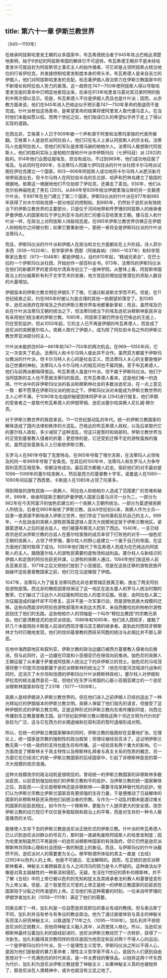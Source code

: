 ```yaml
---
---
---
```

title: 第六十一章 伊斯兰教世界
---




（945—1110年）

在继承阿拔斯哈里发王朝的众多国家中，布瓦希德统治者于945年攻占巴格达清楚地表明，始于9世纪的阿拔斯帝国的解体已不可逆转。布瓦希德王朝并不是未经哈里发许可就自封为阿拔斯领土事实主人的始作俑者，可它却是占领阿拔斯占统治地位的行省伊拉克，并直接控制哈里发制度本身的带头羊。布瓦希德人是来自吉兰的伊朗人，他们对阿拔斯哈里发的支配，标志着伊朗人政治势力在伊斯兰教国家中的不断增长和阿拉伯人势力的衰落。这一趋势在747—750年使阿拔斯人得以夺取哈里发宝座的革命中已明显地表现出来，后来在813年哈里发马蒙对其兄弟阿明的胜利中再次得以显示。但是，布瓦希德人不仅是伊朗人而且也是什叶派；因而，从宗教方面来说，他们在945年进入巴格达似乎预示着747—750年革命的倒退而不是完成。什叶派参加这场革命，是希望革命的结果将使阿里党人取代倭马亚人。在当时他们未能如愿以偿。而两个世纪之后，他们贻误已久的希望似乎终于走上了得以实现的道路。

在西北非，艾格莱卜人已于909年被一个声称源于阿里和法蒂玛家族的代表所推翻。艾格莱卜人是逊尼派阿拉伯人，他们只在名义上承认阿拔斯人的宗主权。法蒂玛人也是阿拉伯人，但他们的军队是库塔马赫的柏柏尔人。法蒂玛人极想取代阿拔斯人，他们的胜利实际上是柏柏尔族和什叶派中伊斯玛仪（七伊玛目）派 [292]的胜利。914年他们企图征服埃及，但没有成功。不过到969年，他们成功地征服了埃及。与此同时在890年，与法蒂玛人同属七伊玛目派的什叶派社团卡尔马特派试图在伊拉克建立一个国家。903—906年阿拔斯人成功地将卡尔马特人从肥沃新月地带驱逐出去，但卡尔马特人在阿拉伯半岛的东北部、哈萨和巴林岛建立了稳固的根据地。依靠这一根据地他们不仅劫掠了伊拉克，还袭击了麦加。930年，他们从克尔伯神庙抢走了黑石 [293]。从864年至928年统治伊朗里海沿岸的另一支裁德什叶派，于897年在也门建立了第二个国家。伊斯玛仪派的什叶派在977年和985年获得了对木尔坦和信德一部分地区的控制权。到985年，仍然处于逊尼派有效统治下的伊斯兰教世界的主要部分，只是位于河间地带和呼罗珊的阿拔斯人的继承者萨曼伊朗人的国家和位于伊比利亚半岛的流亡的倭马亚哈里发王朝。倭马亚人和什叶派一样，在政治上对阿拔斯人持敌视态度。在985年伊斯兰教世界仿佛正在伊朗人和柏柏尔之间被分割；如果它要重新统一，那统一者将会是伊斯玛仪派的什叶派法蒂玛人。

而且，伊斯玛仪派的什叶派和伊朗人在政治和文化方面都处在上升阶段。诗人菲尔多西（939—1020年）、哲学家伊本·西那（阿维森纳）（980—1037年）和科学观察家比鲁尼（973—1048年）都是伊朗人。自约970年起，“精诚兄弟会”，在巴士拉的一个伊斯玛仪派社团，开始创作一部百科全书。973年，法蒂玛的伊斯玛仪派在他们的新都开罗的爱资哈尔清真寺创立了一座神学院。从整体上看，阿拔斯帝国政治上的分崩离析有利于文学艺术的发展，地方宫廷的增加促使潜在的资助人数目的大量增加。

伊朗版本的伊斯兰教文明在伊朗扎下了根，它通过新波斯文学而不朽。但是，在11世纪结束之前，约在985年时被认为是合理的其他一些期望却落空了。到1085年，逊尼派政府在除埃及之外的伊斯兰教世界各地都重新掌权；而且，虽然埃及仍处在什叶派法蒂玛王朝的统治之下，但法蒂玛统治下的埃及逊尼派穆斯林臣民并没有采用他们统治者的伊斯兰教。1085年，阿拔斯王朝仍然坐在巴格达的王座上，仍在受到监护。但从1055年起，它的主人已不再是伊朗的布瓦希德人，而变成了逊尼派的突厥塞尔柱人。突厥人取代了伊朗人，成为除了阿拉伯半岛之外的伊斯兰教世界亚洲部分的主人。

什叶派未能抓住656—661年和747—750年的两次机会。在969—1055年间，它又一次丧失了机会。法蒂玛人和卡尔马特人彼此并不合作。虽然双方都属于伊斯玛仪教派的什叶派，但卡尔马特人关心的是社会正义，而法蒂玛人关心的主要是维护自己世袭的神权。法蒂玛人与卡尔马特人的相互间也不属同族。至于布瓦希德人，他们与前两派都隔得很远。布瓦希德人虽是什叶派，但不属于伊斯玛仪派。他们宁当阿拔斯的主人也不愿做法蒂玛的臣民。在布瓦希德人看来，这是他们唯一的选择。什叶派中的非伊斯玛仪派的各派和穆斯林社会的多数派逊尼派，在一点上意见一致：都不愿落在伊斯玛仪派的统治之下。伊斯玛仪派对未能成为伊斯兰教世界的主人心怀不满，于1090年左右组织秘密团体阿萨辛派 [294]进行报复。他们早期的受害者之一是取代布瓦希德人的伊朗宰相、逊尼派塞尔柱突厥人尼扎姆·穆尔克。

对于伊斯兰教世界的居民来说，11—12世纪是动乱的年代。统一的伊斯兰教国家的解体造成了国内法律和秩序的大混乱。巴格达的布瓦希德人政权，以及后来取代它的塞尔柱人政权，多少减轻了这种混乱，但这只是暂时和局部的。伊斯兰教世界当时正受到基督教入侵者的折磨；更悲惨的是，它还受到迁移不定的游牧蛮族的骚扰，虽然这些蛮族名义上已皈依伊斯兰教。

东罗马人在961年夺取了克里特岛，在965年夺取了塔尔苏斯，在法蒂玛人占领埃及的同一年969年夺取了安条克。在其后的100年中，法蒂玛人和东罗马人为争夺叙利亚而互相竞争，但都没有成功，最后双方都被人赶走。驱赶他们的对手最初是1098—1099年的塞尔柱突厥人，然后是西方的基督教十字军。诺曼底人在1060—1090年间征服了西西里。卡斯提人在1085年占领了托莱多。

得到释放的游牧民族——突厥人、阿拉伯人和柏柏尔人造成了范围更广的苦难和破坏。999年，继承阿拔斯王朝的萨曼伊朗人国家沿着乌浒河一分为二，一部分为962年在今天阿富汗的伽色尼建立的一个突厥人王朝所统治，一部分为葛逻禄突厥人所统治，后者在960年皈依了伊斯兰教。自从9世纪初以来，突厥人作为士兵—奴隶一直源源不断地进入伊斯兰世界，他们学会了如何乘机反抗自己的主人。999年，一大批自由的突厥人游牧部落葛逻禄人首次大规模地定居于伊斯兰教地区。紧跟葛逻禄人之后的是古兹人，他们被基布察克人赶到了西边。1040年，一支已经改宗逊尼派伊斯兰教的古兹人在塞尔柱家族的成员率领下打败他的对手——伽色尼王朝的突厥人，占领了呼罗珊。塞尔柱人的野心是建立一个属于自己的帝国，在这方面他们暂时取得了成功。1055年他们取代了布瓦希德人而成为在巴格达的阿拔斯人的主人。跟随塞尔柱人的游牧民需要的是牧场和战利品。塞尔柱人与新结识的伊朗人和定居的阿拉伯臣民共谋，让游牧的突厥人通过。1064年他们放这些人前去亚美尼亚，1071年之后又把他们放到了小亚细亚。但是在这些迁移的游牧民族开始破坏这些基督教国家之前，他们已在沿途摧毁了伊朗。

1047年，法蒂玛人为了报复法蒂玛西北非总督管辖区脱离王朝，放出了两支阿拉伯游牧部落。西北非的橄榄园曾经保证了这一地区在迦太基人和罗马人统治时期的繁荣，它们躲过了汪达尔人的征服和阿拉伯人的首次征服。但是，由阿拉伯人第二次征服造成的破坏却不可修复。这并不是一次军事行动，而是游牧民族大规模的迁移。这些向西跋涉的阿拉伯游牧部落并未到达大西洋，来自西撒哈拉的柏柏尔游牧民挡住了他们的去路。这些柏柏尔人的领袖是一个叫作“穆拉比教团”的宗教兄弟会。他们是清教徒式的逊尼派信徒。1086年和1090年，他们进入西班牙，废黜了好几个未能阻挡卡斯提人前进的西班牙倭马亚王朝的继承者。直到此时西班牙穆斯林才为时已晚地发现，他们的信仰基督教的西班牙同胞的统治与此相比并不那么邪恶。

在地中海西部地区和叙利亚，伊斯兰教的政治边疆已被西方基督教入侵者向后推进。但与此同时，这一边疆在印度和小亚细亚仍在继续向前推进。伽色尼的突厥人王朝征服了从未置于萨曼或阿拔斯人统治之下的非伊斯兰的领土。伽色尼的马哈茂德将整个印度河流域都置于逊尼派穆斯林的统治之下（他在印度河流域进行战争的同时，还消灭了木尔坦和信德的伊斯玛仪什叶派穆斯林政权）。塞尔柱人对伊朗和伊拉克的统治虽然昙花一现，但他们在东罗马帝国的心脏小亚细亚建立的一个逊尼派穆斯林国家却存在了231年（1077—1308年）。

突厥人是经伊朗进入伊斯兰教世界的。但在他们进入之前伊朗人已经创造出了一种光辉灿烂的伊朗版本的伊斯兰教文明。突厥人保留了他们祖先的语言，但接受了这种伊朗形式的伊斯兰教文明。正是这种形式的伊斯兰教向东南传播到印度，向西北传播到东正教基督教王国。自11世纪起伊斯兰教以牺牲这两个邻近文明为代价的扩张较为广泛，这与它在西方的长期退缩和在叙利亚的暂时退缩形成对照。

所以，在统一的伊斯兰教国家解体的同时，伊斯兰教的版图却在显著地扩张。在理论上，统一国家是宗教的强制性的政治框架；但理论被经验否决了。这证明伊斯兰教无需一个统一政府的支持也能生存和传播。这一经验具有两个重大的影响。它一方面改变了穆斯林关于真主特性以及穆斯林礼拜者与真主关系的性质的概念，另一方面它在已经消亡的统一伊斯兰教国家的后续国家中，引起了非穆斯林臣民的第一次大规模的改宗浪潮。

这种大规模改宗的政治动机是很明显的。曾经统一的伊斯兰教国家的非穆斯林多数派臣民，以前受到强加给他们的伊斯兰教和平的庇护。当伊斯兰教的统一国家解体之后，其臣民——无论是穆斯林还是非穆斯林——需要寻找某种替代性的庇护。他们认为伊斯兰宗教比伊斯兰国家具有更顽强的生存力量，于是便推动了日益解体的国家的非穆斯林臣民采用他们前统治者的宗教。与作为一个动乱时期未能渡过难关的国家的前臣民相比，如今作为一个穆斯林，更能为个人提供更大的安全感。改宗伊斯兰教的动力现已不仅仅是争取赋税和政治上的平等，而是对生存的一种令人极度痛苦的关切。

能够使人生存下去的伊斯兰教是逊尼派正统形式的伊斯兰教。什叶派的布瓦希德人已认识到逊尼派对群众的号召力，那时就一直避免废除阿拔斯人的哈里发制度；因为哈里发制虽然已不再是统一的逊尼派穆斯林国家的有效政府，但它仍然是逊尼派穆斯林共同体心理和社会团结一致的制度上的象征。而且，与伊斯玛仪的什叶派截然不同，逊尼派对人的需要更为关心。穆罕默德所体验的真主一直是《五经》 [295]中以色列人的上帝。他是不可接近、无法解释的。因而，在正统的逊尼派穆斯林看来，神秘主义者跨越真主与人之间鸿沟的努力是令人怀疑的。这种做法似乎像是对真主超越性的一种亵渎和侵犯。无疑，生活在11世纪的质朴的穆斯林，并不了解《五经》中的上帝已被以色列的先知和犹太及其继承者法利赛人和基督徒变形为上帝父亲。但是，这个慈爱而又可爱的上帝正是统一的伊斯兰教国家的前臣民在国家陷于分裂之时所渴望的上帝。正当他们有这种需要的时刻，一位来自呼罗珊的伊朗学者加扎利（1058—1111年）满足了他们的需要。

同奥古斯丁一样，加扎利是一位自愿放弃其职位的事业有成的教授。但与奥古斯丁不同，加扎利并没有参与有争议的教会政治。他为了通过直接体验与真主的神秘关系而深入研究神秘主义，以致退隐了11年之久（1095—1106年）。加扎利并不排拒逊尼派的正统教义，但他将神秘主义融入其中，从而使其人格化。所以，当逊尼派穆斯林最终沿着加扎利的路线前进时，逊尼派伊斯兰教经历了一次转折，获得了一次新生。加扎利赢得其宗教同伴的信任是因为他否定和反对两个不得人心的运动，一个是伊斯玛仪的什叶派，另一个是理性主义哲学。伊斯玛仪派之所以不得人心，是因为他们是秘密的暴力革命者；理性主义哲学家不得人心，是因为人们感到自由思想对于一个充满危险的时代来说，是一件太费钱的奢侈品。以抛弃这两个坏东西为代价，加扎利为逊尼派伊斯兰教拯救了神秘主义；如果神秘主义真的也被抛弃了，那逊尼派在人类精神中，或许也就没有立足之地了。